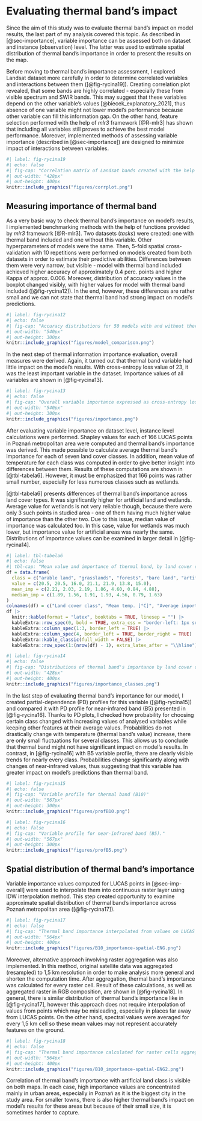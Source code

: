 # Evaluating thermal band's impact {#sec-results-therm}

Since the aim of this study was to evaluate thermal band's impact on model results, the last part of my analysis covered this topic.
As described in [@sec-importance], variable importance can be assessed both on dataset and instance (observation) level.
The latter was used to estimate spatial distribution of thermal band's importance in order to present the results on the map.

Before moving to thermal band's importance assessment, I explored Landsat dataset more carefully in order to determine correlated variables and interactions between them ([@fig-rycina19]).
Creating correlation plot revealed, that some bands are highly correlated - especially these from visible spectrum and SWIR bands.
This may suggest that these variables depend on the other variable's values [@biecek_explanatory_2021], thus absence of one variable might not lower model's performance because other variable can fill this information gap.
On the other hand, feature selection performed with the help of *mlr3* framework [@R-mlr3] has shown that including all variables still proves to achieve the best model performance.
Moreover, implemented methods of assessing variable importance (described in [@sec-importance]) are designed to minimize impact of interactions between variables.

```r
#| label: fig-rycina19
#| echo: false
#| fig-cap: "Correlation matrix of Landsat bands created with the help of *corrplot* package."
#| out-width: "428px"
#| out-height: 400px
knitr::include_graphics("figures/corrplot.png")
```

## Measuring importance of thermal band {#sec-imp-overall}

As a very basic way to check thermal band's importance on model's results, I implemented benchmarking methods with the help of functions provided by *mlr3* framework [@R-mlr3].
Two datasets (*tasks*) were created: one with thermal band included and one without this variable.
Other hyperparameters of models were the same.
Then, 5-fold spatial cross-validation with 10 repetitions were performed on models created from both datasets in order to estimate their predictive abilities.
Differences between them were very narrow, but visible - model with thermal band included achieved higher accuracy of approximately 0.4 perc. points and higher Kappa of approx. 0.006.
Moreover, distribution of accuracy values in the boxplot changed visibly, with higher values for model with thermal band included ([@fig-rycina12]).
In the end, however, these differences are rather small and we can not state that thermal band had strong impact on model's predictions.

```r
#| label: fig-rycina12
#| echo: false
#| fig-cap: "Accuracy distributions for 50 models with and without thermal band included"
#| out-width: "540px"
#| out-height: 300px
knitr::include_graphics("figures/model_comparison.png")
```

In the next step of thermal information importance evaluation, overall measures were derived.
Again, it turned out that thermal band variable had little impact on the model's results.
With cross-entropy loss value of 23, it was the least important variable in the dataset.
Importance values of all variables are shown in [@fig-rycina13].

```r
#| label: fig-rycina13
#| echo: false
#| fig-cap: "Overall variable importance expressed as cross-entropy loss"
#| out-width: "540px"
#| out-height: 300px
knitr::include_graphics("figures/importance.png")
```

After evaluating variable importance on dataset level, instance level calculations were performed.
Shapley values for each of 166 LUCAS points in Poznań metropolitan area were computed and thermal band's importance was derived.
This made possible to calculate average thermal band's importance for each of seven land cover classes.
In addition, mean value of temperature for each class was computed in order to give better insight into differences between them.
Results of these computations are shown in [@tbl-tabela6].
However, it must be emphasized that 166 points was rather small number, especially for less numerous classes such as wetlands.

[@tbl-tabela6] presents differences of thermal band's importance across land cover types.
It was significantly higher for artificial land and wetlands.
Average value for wetlands is not very reliable though, because there were only 3 such points in studied area - one of them having much higher value of importance than the other two.
Due to this issue, median value of importance was calculated too.
In this case, value for wetlands was much lower, but importance value for artificial areas was nearly the same.
Distributions of importance values can be examined in larger detail in [@fig-rycina14].

```r
#| label: tbl-tabela6
#| echo: false
#| tbl-cap: "Mean value and importance of thermal band, by land cover class."
df = data.frame(
  class = c("arable land", "grasslands", "forests", "bare land", "artificial land", "water bodies", "wetlands"),
  value = c(20.5, 20.5, 16.0, 21.1, 21.9, 13.8, 15.0),
  mean_imp = c(2.21, 2.03, 2.19, 1.86, 4.60, 0.84, 4.88),
  median_imp = c(1.89, 1.56, 1.91, 1.93, 4.56, 0.79, 1.63)
)
colnames(df) = c("Land cover class", "Mean temp. [°C]", "Average importance", "Median importance")
df |>
  knitr::kable(format = "latex", booktabs = TRUE, linesep = "") |> 
  kableExtra::row_spec(0, bold = TRUE, extra_css = "border-left: 1px solid grey; border-right: 1px solid grey") |>
  kableExtra::column_spec(1:3, border_left = TRUE) |>
  kableExtra::column_spec(4, border_left = TRUE, border_right = TRUE) |>
  kableExtra::kable_classic(full_width = FALSE) |>
  kableExtra::row_spec(1:(nrow(df) - 1), extra_latex_after = "\\hline")
```

```r
#| label: fig-rycina14
#| echo: false
#| fig-cap: "Distributions of thermal band's importance by land cover class. Small dots show exact values of each LUCAS point."
#| out-width: "428px"
#| out-height: 400px
knitr::include_graphics("figures/importance_classes.png")
```

In the last step of evaluating thermal band's importance for our model, I created partial-dependence (PD) profiles for this variable ([@fig-rycina15]) and compared it with PD profile for near-infrared band (B5) presented in [@fig-rycina16].
Thanks to PD plots, I checked how probability for choosing certain class changed with increasing values of analysed variables while keeping other features at their average values.
Probabilities do not drastically change with temperature (thermal band's value) increase, there are only small fluctuations for several classes.
This allows us to conclude that thermal band might not have significant impact on model's results.
In contrast, in [@fig-rycina16] with B5 variable profile, there are clearly visible trends for nearly every class.
Probabilities change significantly along with changes of near-infrared values, thus suggesting that this variable has greater impact on model's predictions than thermal band.

```r
#| label: fig-rycina15
#| echo: false
#| fig-cap: "Variable profile for thermal band (B10)"
#| out-width: "567px"
#| out-height: 300px
knitr::include_graphics("figures/profB10.png")
```

```r
#| label: fig-rycina16
#| echo: false
#| fig-cap: "Variable profile for near-infrared band (B5)."
#| out-width: "567px"
#| out-height: 300px
knitr::include_graphics("figures/profB5.png")
```

## Spatial distribution of thermal band's importance {#sec-imp-spat}

Variable importance values computed for LUCAS points in [@sec-imp-overall] were used to interpolate them into continuous raster layer using IDW interpolation method.
This step created opportunity to examine approximate spatial distribution of thermal band's importance across Poznań metropolitan area ([@fig-rycina17]).

```r
#| label: fig-rycina17
#| echo: false
#| fig-cap: "Thermal band importance interpolated from values on LUCAS points locations."
#| out-width: "564px"
#| out-height: 400px
knitr::include_graphics("figures/B10_importance-spatial-ENG.png")
```

Moreover, alternative approach involving raster aggregation was also implemented.
In this method, original satellite data was aggregated (resampled) to 1,5 km resolution in order to make analysis more general and shorten the computation time.
After aggregation, thermal band's importance was calculated for every raster cell.
Result of these calculations, as well as aggregated raster in RGB composition, are shown in [@fig-rycina18].
In general, there is similar distribution of thermal band's importance like in [@fig-rycina17], however this approach does not require interpolation of values from points which may be misleading, especially in places far away from LUCAS points.
On the other hand, spectral values were averaged for every 1,5 km cell so these mean values may not represent accurately features on the ground.

```r
#| label: fig-rycina18
#| echo: false
#| fig-cap: "Thermal band importance calculated for raster cells aggregated to 1,5 km resolution."
#| out-width: "564px"
#| out-height: 400px
knitr::include_graphics("figures/B10_importance-spatial-ENG2.png")
```

Correlation of thermal band's importance with artificial land class is visible on both maps.
In each case, high importance values are concentrated mainly in urban areas, especially in Poznań as it is the biggest city in the study area.
For smaller towns, there is also higher thermal band's impact on model's results for these areas but because of their small size, it is sometimes harder to capture.
